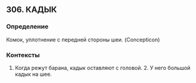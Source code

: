 ## 306. КАДЫК
### Определение
Комок, уплотнение с передней стороны шеи. (Concepticon)

### Контексты
1. Когда режут барана, кадык оставляют с головой. 2. У него большой кадык на шее.

